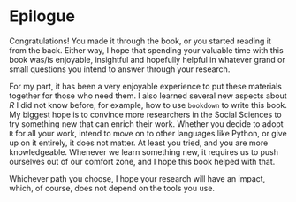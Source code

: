 # Epilogue {#epilogue .unnumbered}

Congratulations! You made it through the book, or you started reading it from the back. Either way, I hope that spending your valuable time with this book was/is enjoyable, insightful and hopefully helpful in whatever grand or small questions you intend to answer through your research.

For my part, it has been a very enjoyable experience to put these materials together for those who need them. I also learned several new aspects about *R* I did not know before, for example, how to use `bookdown` to write this book. My biggest hope is to convince more researchers in the Social Sciences to try something new that can enrich their work. Whether you decide to adopt `R` for all your work, intend to move on to other languages like Python, or give up on it entirely, it does not matter. At least you tried, and you are more knowledgeable. Whenever we learn something new, it requires us to push ourselves out of our comfort zone, and I hope this book helped with that.

Whichever path you choose, I hope your research will have an impact, which, of course, does not depend on the tools you use.
